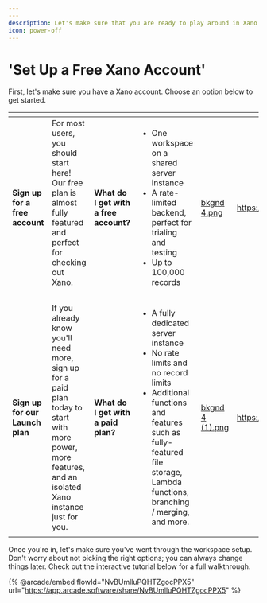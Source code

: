 ```yaml
---
---
description: Let's make sure that you are ready to play around in Xano before continuing.
icon: power-off
---
```


# 'Set Up a Free Xano Account'

First, let's make sure you have a Xano account. Choose an option below to get started.

<table data-card-size="large" data-view="cards"><thead><tr><th></th><th></th><th></th><th></th><th data-hidden data-card-cover data-type="files"></th><th data-hidden data-card-target data-type="content-ref"></th></tr></thead><tbody><tr><td><strong>Sign up for a free account</strong></td><td>For most users, you should start here! Our free plan is almost fully featured and perfect for checking out Xano.<br><br></td><td><strong>What do I get with a free account?</strong></td><td><ul><li>One workspace on a shared server instance</li><li>A rate-limited backend, perfect for trialing and testing</li><li>Up to 100,000 records</li></ul></td><td><a href="../.gitbook/assets/bkgnd 4.png">bkgnd 4.png</a></td><td><a href="https://www.xano.com/">https://www.xano.com/</a></td></tr><tr><td><strong>Sign up for our Launch plan</strong></td><td>If you already know you'll need more, sign up for a paid plan today to start with more power, more features, and an isolated Xano instance just for you. <br></td><td><strong>What do I get with a paid plan?</strong></td><td><ul><li>A fully dedicated server instance</li><li>No rate limits and no record limits</li><li>Additional functions and features such as fully-featured file storage, Lambda functions, branching / merging, and more.</li></ul></td><td><a href="../.gitbook/assets/bkgnd 4 (1).png">bkgnd 4 (1).png</a></td><td><a href="https://www.xano.com/pricing/">https://www.xano.com/pricing/</a></td></tr></tbody></table>

Once you're in, let's make sure you've went through the workspace setup. Don't worry about not picking the right options; you can always change things later. Check out the interactive tutorial below for a full walkthrough.

{% @arcade/embed flowId="NvBUmlluPQHTZgocPPX5" url="https://app.arcade.software/share/NvBUmlluPQHTZgocPPX5" %}


